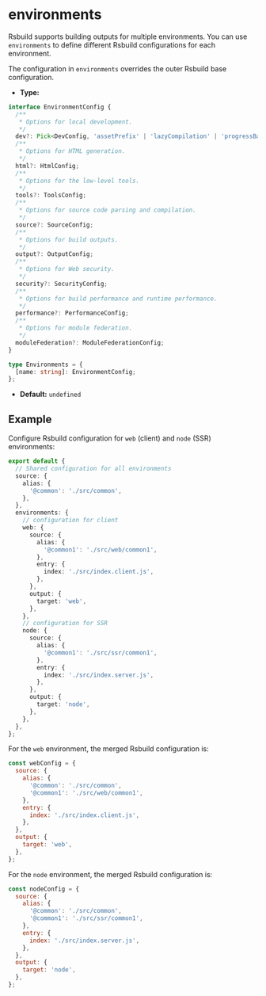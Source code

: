 # environments

Rsbuild supports building outputs for multiple environments. You can use `environments` to define different Rsbuild configurations for each environment.

The configuration in `environments` overrides the outer Rsbuild base configuration.

- **Type:**

```ts
interface EnvironmentConfig {
  /**
   * Options for local development.
   */
  dev?: Pick<DevConfig, 'assetPrefix' | 'lazyCompilation' | 'progressBar'>;
  /**
   * Options for HTML generation.
   */
  html?: HtmlConfig;
  /**
   * Options for the low-level tools.
   */
  tools?: ToolsConfig;
  /**
   * Options for source code parsing and compilation.
   */
  source?: SourceConfig;
  /**
   * Options for build outputs.
   */
  output?: OutputConfig;
  /**
   * Options for Web security.
   */
  security?: SecurityConfig;
  /**
   * Options for build performance and runtime performance.
   */
  performance?: PerformanceConfig;
  /**
   * Options for module federation.
   */
  moduleFederation?: ModuleFederationConfig;
}

type Environments = {
  [name: string]: EnvironmentConfig;
};
```

- **Default:** `undefined`

## Example

Configure Rsbuild configuration for `web` (client) and `node` (SSR) environments:

```ts title="rsbuild.config.ts"
export default {
  // Shared configuration for all environments
  source: {
    alias: {
      '@common': './src/common',
    },
  },
  environments: {
    // configuration for client
    web: {
      source: {
        alias: {
          '@common1': './src/web/common1',
        },
        entry: {
          index: './src/index.client.js',
        },
      },
      output: {
        target: 'web',
      },
    },
    // configuration for SSR
    node: {
      source: {
        alias: {
          '@common1': './src/ssr/common1',
        },
        entry: {
          index: './src/index.server.js',
        },
      },
      output: {
        target: 'node',
      },
    },
  },
};
```

For the `web` environment, the merged Rsbuild configuration is:

```js
const webConfig = {
  source: {
    alias: {
      '@common': './src/common',
      '@common1': './src/web/common1',
    },
    entry: {
      index: './src/index.client.js',
    },
  },
  output: {
    target: 'web',
  },
};
```

For the `node` environment, the merged Rsbuild configuration is:

```js
const nodeConfig = {
  source: {
    alias: {
      '@common': './src/common',
      '@common1': './src/ssr/common1',
    },
    entry: {
      index: './src/index.server.js',
    },
  },
  output: {
    target: 'node',
  },
};
```
